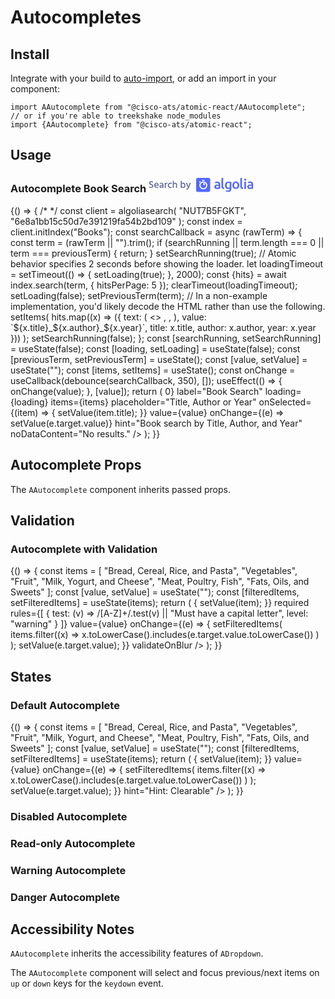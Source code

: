 

<Meta title="Components/Autocompletes" component={AAutocomplete} />

# Autocompletes

## Install

Integrate with your build to [auto-import](?path=/docs/getting-started--page#integrating), or add an import in your component:

```
import AAutocomplete from "@cisco-ats/atomic-react/AAutocomplete";
// or if you're able to treekshake node_modules
import {AAutocomplete} from "@cisco-ats/atomic-react";
```

## Usage

<Preview>
  <Story name="usage-1">
    <div style={{minHeight: 220, minWidth: 250, marginRight: 20}}>
      <h3>
        Autocomplete Book Search
        <svg
          xmlns="http://www.w3.org/2000/svg"
          width="168"
          height="24"
          style={{float: "right"}}>
          <g fill="none">
            <path
              fill="#5468FF"
              d="M78.988.938h16.594a2.968 2.968 0 012.966 2.966V20.5a2.967 2.967 0 01-2.966 2.964H78.988a2.967 2.967 0 01-2.966-2.964V3.897A2.961 2.961 0 0178.988.938zm41.937 17.866c-4.386.02-4.386-3.54-4.386-4.106l-.007-13.336 2.675-.424v13.254c0 .322 0 2.358 1.718 2.364v2.248zm-10.846-2.18c.821 0 1.43-.047 1.855-.129v-2.719a6.334 6.334 0 00-1.574-.199 5.7 5.7 0 00-.897.069 2.699 2.699 0 00-.814.24c-.24.116-.439.28-.582.491-.15.212-.219.335-.219.656 0 .628.219.991.616 1.23s.938.362 1.615.362zm-.233-9.7c.883 0 1.629.109 2.231.328.602.218 1.088.525 1.444.915.363.396.609.922.76 1.483.157.56.232 1.175.232 1.85v6.874a32.5 32.5 0 01-1.868.314c-.834.123-1.772.185-2.813.185-.69 0-1.327-.069-1.895-.198a4.001 4.001 0 01-1.471-.636 3.085 3.085 0 01-.951-1.134c-.226-.465-.343-1.12-.343-1.803 0-.656.13-1.073.384-1.525a3.24 3.24 0 011.047-1.106c.445-.287.95-.492 1.532-.615a8.8 8.8 0 011.82-.185 8.404 8.404 0 011.972.24v-.438c0-.307-.035-.6-.11-.874a1.88 1.88 0 00-.384-.73 1.784 1.784 0 00-.724-.493 3.164 3.164 0 00-1.143-.205c-.616 0-1.177.075-1.69.164a7.735 7.735 0 00-1.26.307l-.321-2.192c.335-.117.834-.233 1.478-.349a10.98 10.98 0 012.073-.178zm52.842 9.626c.822 0 1.43-.048 1.854-.13V13.7a6.347 6.347 0 00-1.574-.199c-.294 0-.595.021-.896.069a2.7 2.7 0 00-.814.24 1.46 1.46 0 00-.582.491c-.15.212-.218.335-.218.656 0 .628.218.991.615 1.23.404.245.938.362 1.615.362zm-.226-9.694c.883 0 1.629.108 2.231.327.602.219 1.088.526 1.444.915.355.39.609.923.759 1.483a6.8 6.8 0 01.233 1.852v6.873c-.41.088-1.034.19-1.868.314-.834.123-1.772.184-2.813.184-.69 0-1.327-.068-1.895-.198a4.001 4.001 0 01-1.471-.635 3.085 3.085 0 01-.951-1.134c-.226-.465-.343-1.12-.343-1.804 0-.656.13-1.073.384-1.524.26-.45.608-.82 1.047-1.107.445-.286.95-.491 1.532-.614a8.803 8.803 0 012.751-.13c.329.034.671.096 1.04.185v-.437a3.3 3.3 0 00-.109-.875 1.873 1.873 0 00-.384-.731 1.784 1.784 0 00-.724-.492 3.165 3.165 0 00-1.143-.205c-.616 0-1.177.075-1.69.164a7.75 7.75 0 00-1.26.307l-.321-2.193c.335-.116.834-.232 1.478-.348a11.633 11.633 0 012.073-.177zm-8.034-1.271a1.626 1.626 0 01-1.628-1.62c0-.895.725-1.62 1.628-1.62.904 0 1.63.725 1.63 1.62 0 .895-.733 1.62-1.63 1.62zm1.348 13.22h-2.689V7.27l2.69-.423v11.956zm-4.714 0c-4.386.02-4.386-3.54-4.386-4.107l-.008-13.336 2.676-.424v13.254c0 .322 0 2.358 1.718 2.364v2.248zm-8.698-5.903c0-1.156-.253-2.119-.746-2.788-.493-.677-1.183-1.01-2.067-1.01-.882 0-1.574.333-2.065 1.01-.493.676-.733 1.632-.733 2.788 0 1.168.246 1.953.74 2.63.492.683 1.183 1.018 2.066 1.018.882 0 1.574-.342 2.067-1.019.492-.683.738-1.46.738-2.63zm2.737-.007c0 .902-.13 1.584-.397 2.33a5.52 5.52 0 01-1.128 1.906 4.986 4.986 0 01-1.752 1.223c-.685.286-1.739.45-2.265.45-.528-.006-1.574-.157-2.252-.45a5.096 5.096 0 01-1.744-1.223c-.487-.527-.863-1.162-1.137-1.906a6.345 6.345 0 01-.41-2.33c0-.902.123-1.77.397-2.508a5.554 5.554 0 011.15-1.892 5.133 5.133 0 011.75-1.216c.679-.287 1.425-.423 2.232-.423.808 0 1.553.142 2.237.423a4.88 4.88 0 011.753 1.216 5.644 5.644 0 011.135 1.892c.287.738.431 1.606.431 2.508zm-20.138 0c0 1.12.246 2.363.738 2.882.493.52 1.13.78 1.91.78.424 0 .828-.062 1.204-.178.377-.116.677-.253.917-.417V9.33a10.476 10.476 0 00-1.766-.226c-.971-.028-1.71.37-2.23 1.004-.513.636-.773 1.75-.773 2.788zm7.438 5.274c0 1.824-.466 3.156-1.404 4.004-.936.846-2.367 1.27-4.296 1.27-.705 0-2.17-.137-3.34-.396l.431-2.118c.98.205 2.272.26 2.95.26 1.074 0 1.84-.219 2.299-.656.459-.437.684-1.086.684-1.948v-.437a8.07 8.07 0 01-1.047.397c-.43.13-.93.198-1.492.198-.739 0-1.41-.116-2.018-.349a4.206 4.206 0 01-1.567-1.025c-.431-.45-.774-1.017-1.013-1.694-.24-.677-.363-1.885-.363-2.773 0-.834.13-1.88.384-2.577.26-.696.629-1.298 1.129-1.796.493-.498 1.095-.881 1.8-1.162a6.605 6.605 0 012.428-.457c.87 0 1.67.109 2.45.24.78.129 1.444.265 1.985.415V18.17z"
            />
            <path
              fill="#5D6494"
              d="M6.972 6.677v1.627c-.712-.446-1.52-.67-2.425-.67-.585 0-1.045.13-1.38.391a1.24 1.24 0 00-.502 1.03c0 .425.164.765.494 1.02.33.256.835.532 1.516.83.447.192.795.356 1.045.495.25.138.537.332.862.582.324.25.563.548.718.894.154.345.23.741.23 1.188 0 .947-.334 1.691-1.004 2.234-.67.542-1.537.814-2.601.814-1.18 0-2.16-.229-2.936-.686v-1.708c.84.628 1.814.942 2.92.942.585 0 1.048-.136 1.388-.407.34-.271.51-.646.51-1.125 0-.287-.1-.55-.302-.79-.203-.24-.42-.42-.655-.542-.234-.123-.585-.29-1.053-.503a61.27 61.27 0 01-.582-.271 13.67 13.67 0 01-.55-.287 4.275 4.275 0 01-.567-.351 6.92 6.92 0 01-.455-.4c-.18-.17-.31-.34-.39-.51-.08-.17-.155-.37-.224-.598a2.553 2.553 0 01-.104-.742c0-.915.333-1.638.998-2.17.664-.532 1.523-.798 2.576-.798.968 0 1.793.17 2.473.51zm7.468 5.696v-.287c-.022-.607-.187-1.088-.495-1.444-.309-.357-.75-.535-1.324-.535-.532 0-.99.194-1.373.583-.382.388-.622.949-.717 1.683h3.909zm1.005 2.792v1.404c-.596.34-1.383.51-2.362.51-1.255 0-2.255-.377-3-1.132-.744-.755-1.116-1.744-1.116-2.968 0-1.297.34-2.316 1.021-3.055.68-.74 1.548-1.11 2.6-1.11 1.033 0 1.852.323 2.458.966.606.644.91 1.572.91 2.784 0 .33-.033.676-.096 1.038h-5.314c.107.702.405 1.239.894 1.611.49.372 1.106.558 1.85.558.862 0 1.58-.202 2.155-.606zm6.605-1.77h-1.212c-.596 0-1.045.116-1.349.35-.303.234-.454.532-.454.894 0 .372.117.664.35.877.235.213.575.32 1.022.32.51 0 .912-.142 1.204-.424.293-.281.44-.651.44-1.108v-.91zm-4.068-2.554V9.325c.627-.361 1.457-.542 2.489-.542 2.116 0 3.175 1.026 3.175 3.08V17h-1.548v-.957c-.415.68-1.143 1.02-2.186 1.02-.766 0-1.38-.22-1.843-.661-.462-.442-.694-1.003-.694-1.684 0-.776.293-1.38.878-1.81.585-.431 1.404-.647 2.457-.647h1.34V11.8c0-.554-.133-.971-.399-1.253-.266-.282-.707-.423-1.324-.423a4.07 4.07 0 00-2.345.718zm9.333-1.93v1.42c.394-1 1.101-1.5 2.123-1.5.148 0 .313.016.494.048v1.531a1.885 1.885 0 00-.75-.143c-.542 0-.989.24-1.34.718-.351.479-.527 1.048-.527 1.707V17h-1.563V8.91h1.563zm5.01 4.084c.022.82.272 1.492.75 2.019.479.526 1.15.79 2.01.79.639 0 1.235-.176 1.788-.527v1.404c-.521.319-1.186.479-1.995.479-1.265 0-2.276-.4-3.031-1.197-.755-.798-1.133-1.792-1.133-2.984 0-1.16.38-2.151 1.14-2.975.761-.825 1.79-1.237 3.088-1.237.702 0 1.346.149 1.93.447v1.436a3.242 3.242 0 00-1.77-.495c-.84 0-1.513.266-2.019.798-.505.532-.758 1.213-.758 2.042zM40.24 5.72v4.579c.458-1 1.293-1.5 2.505-1.5.787 0 1.42.245 1.899.734.479.49.718 1.17.718 2.042V17h-1.564v-5.106c0-.553-.14-.98-.422-1.284-.282-.303-.652-.455-1.11-.455-.531 0-1.002.202-1.411.606-.41.405-.615 1.022-.615 1.851V17h-1.563V5.72h1.563zm14.966 10.02c.596 0 1.096-.253 1.5-.758.404-.506.606-1.157.606-1.955 0-.915-.202-1.62-.606-2.114-.404-.495-.92-.742-1.548-.742-.553 0-1.05.224-1.491.67-.442.447-.662 1.133-.662 2.058 0 .958.212 1.67.638 2.138.425.469.946.703 1.563.703zM53.004 5.72v4.42c.574-.894 1.388-1.341 2.44-1.341 1.022 0 1.857.383 2.506 1.149.649.766.973 1.781.973 3.047 0 1.138-.309 2.109-.925 2.912-.617.803-1.463 1.205-2.537 1.205-1.075 0-1.894-.447-2.457-1.34V17h-1.58V5.72h1.58zm9.908 11.104l-3.223-7.913h1.739l1.005 2.632 1.26 3.415c.096-.32.48-1.458 1.15-3.415l.909-2.632h1.66l-2.92 7.866c-.777 2.074-1.963 3.11-3.559 3.11a2.92 2.92 0 01-.734-.079v-1.34c.17.042.351.064.543.064 1.032 0 1.755-.57 2.17-1.708z"
            />
            <path
              fill="#FFF"
              d="M89.632 5.967v-.772a.978.978 0 00-.978-.977h-2.28a.978.978 0 00-.978.977v.793c0 .088.082.15.171.13a7.127 7.127 0 011.984-.28c.65 0 1.295.088 1.917.259.082.02.164-.04.164-.13m-6.248 1.01l-.39-.389a.977.977 0 00-1.382 0l-.465.465a.973.973 0 000 1.38l.383.383c.062.061.15.047.205-.014.226-.307.472-.601.746-.874.281-.28.568-.526.883-.751.068-.042.075-.137.02-.2m4.16 2.453v3.341c0 .096.104.165.192.117l2.97-1.537c.068-.034.089-.117.055-.184a3.695 3.695 0 00-3.08-1.866c-.068 0-.136.054-.136.13m0 8.048a4.489 4.489 0 01-4.49-4.482 4.488 4.488 0 014.49-4.482 4.488 4.488 0 014.489 4.482 4.484 4.484 0 01-4.49 4.482m0-10.85a6.363 6.363 0 100 12.729 6.37 6.37 0 006.372-6.368 6.358 6.358 0 00-6.371-6.36"
            />
          </g>
        </svg>
      </h3>
      <YourComponent>
        {() => {
          /*
          */
          const client = algoliasearch(
            "NUT7B5FGKT",
            "6e8a1bb15c50d7e391219fa54b2bd109"
          );
          const index = client.initIndex("Books");
          const searchCallback = async (rawTerm) => {
            const term = (rawTerm || "").trim();
            if (searchRunning || term.length === 0 || term === previousTerm) {
              return;
            }
            setSearchRunning(true);
            // Atomic behavior specifies 2 seconds before showing the loader.
            let loadingTimeout = setTimeout(() => {
              setLoading(true);
            }, 2000);
            const {hits} = await index.search(term, {
              hitsPerPage: 5
            });
            clearTimeout(loadingTimeout);
            setLoading(false);
            setPreviousTerm(term);
            // In a non-example implementation, you'd likely decode the HTML rather than use the following.
            setItems(
              hits.map((x) => ({
                text: (
                  <>
                    <span
                      dangerouslySetInnerHTML={{
                        __html: x._highlightResult.title.value
                      }}
                    />
                    ,
                    <span
                      dangerouslySetInnerHTML={{
                        __html: x._highlightResult.author.value
                      }}
                    />
                    ,
                    <span
                      dangerouslySetInnerHTML={{
                        __html: x._highlightResult.year.value
                      }}
                    />
                  </>
                ),
                value: `${x.title}_${x.author}_${x.year}`,
                title: x.title,
                author: x.author,
                year: x.year
              }))
            );
            setSearchRunning(false);
          };
          const [searchRunning, setSearchRunning] = useState(false);
          const [loading, setLoading] = useState(false);
          const [previousTerm, setPreviousTerm] = useState();
          const [value, setValue] = useState("");
          const [items, setItems] = useState();
          const onChange = useCallback(debounce(searchCallback, 350), []);
          useEffect(() => {
            onChange(value);
          }, [value]);
          return (
            <AAutocomplete
              clearable={value.length > 0}
              label="Book Search"
              loading={loading}
              items={items}
              placeholder="Title, Author or Year"
              onSelected={(item) => {
                setValue(item.title);
              }}
              value={value}
              onChange={(e) => setValue(e.target.value)}
              hint="Book search by Title, Author, and Year"
              noDataContent="No results."
            />
          );
        }}
      </YourComponent>
    </div>
  </Story>
</Preview>

## Autocomplete Props

The `AAutocomplete` component inherits passed props.

<Props of={AAutocomplete} />

## Validation

<Preview>
  <Story name="rules-1">
    <div style={{minHeight: 220, minWidth: 250, marginRight: 20}}>
      <h3>Autocomplete with Validation</h3>
      <YourComponent>
        {() => {
          const items = [
            "Bread, Cereal, Rice, and Pasta",
            "Vegetables",
            "Fruit",
            "Milk, Yogurt, and Cheese",
            "Meat, Poultry, Fish",
            "Fats, Oils, and Sweets"
          ];
          const [value, setValue] = useState("");
          const [filteredItems, setFilteredItems] = useState(items);
          return (
            <AAutocomplete
              clearable
              label="Food Group"
              items={filteredItems}
              placeholder="Pick a Food Group"
              onSelected={(item) => {
                setValue(item);
              }}
              required
              rules={[
                {
                  test: (v) => /[A-Z]+/.test(v) || "Must have a capital letter",
                  level: "warning"
                }
              ]}
              value={value}
              onChange={(e) => {
                setFilteredItems(
                  items.filter((x) =>
                    x.toLowerCase().includes(e.target.value.toLowerCase())
                  )
                );
                setValue(e.target.value);
              }}
              validateOnBlur
            />
          );
        }}
      </YourComponent>
    </div>
  </Story>
</Preview>

## States

<Preview>
  <Story name="states-1">
    <div style={{minHeight: 220, minWidth: 250, marginRight: 20}}>
      <h3>Default Autocomplete</h3>
      <YourComponent>
        {() => {
          const items = [
            "Bread, Cereal, Rice, and Pasta",
            "Vegetables",
            "Fruit",
            "Milk, Yogurt, and Cheese",
            "Meat, Poultry, Fish",
            "Fats, Oils, and Sweets"
          ];
          const [value, setValue] = useState("");
          const [filteredItems, setFilteredItems] = useState(items);
          return (
            <AAutocomplete
              clearable
              label="Food Group"
              items={filteredItems}
              placeholder="Pick a Food Group"
              onSelected={(item) => {
                setValue(item);
              }}
              value={value}
              onChange={(e) => {
                setFilteredItems(
                  items.filter((x) =>
                    x.toLowerCase().includes(e.target.value.toLowerCase())
                  )
                );
                setValue(e.target.value);
              }}
              hint="Hint: Clearable"
            />
          );
        }}
      </YourComponent>
    </div>
  </Story>
  <Story name="states-2">
    <div style={{minHeight: 220, minWidth: 250, marginRight: 20}}>
      <h3 style={{minWidth: 250}}>Disabled Autocomplete</h3>
      <AAutocomplete
        disabled
        label="Food Group"
        placeholder="Pick a Food Group"
        hint="Hint: Disabled"
      />
    </div>
  </Story>
  <Story name="states-3">
    <div style={{minHeight: 220, minWidth: 250, marginRight: 20}}>
      <h3>Read-only Autocomplete</h3>
      <AAutocomplete
        readOnly
        label="Food Group"
        placeholder="Pick a Food Group"
        hint="Hint: Read-only"
      />
    </div>
  </Story>
  <Story name="states-4">
    <div style={{minHeight: 220, minWidth: 250, marginRight: 20}}>
      <h3>Warning Autocomplete</h3>
      <AAutocomplete
        label="Food Group"
        placeholder="Pick a Food Group"
        hint="Hint: Warning"
        validationState="warning"
      />
    </div>
  </Story>
  <Story name="states-5">
    <div style={{minHeight: 220, minWidth: 250, marginRight: 20}}>
      <h3>Danger Autocomplete</h3>
      <AAutocomplete
        label="Food Group"
        placeholder="Pick a Food Group"
        hint="Hint: Danger"
        validationState="danger"
      />
    </div>
  </Story>
</Preview>

## Accessibility Notes

`AAutocomplete` inherits the accessibility features of `ADropdown`.

The `AAutocomplete` component will select and focus previous/next items on `up` or `down` keys for the `keydown` event.
